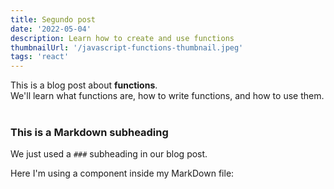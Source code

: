 ```yaml
---
title: Segundo post
date: '2022-05-04'
description: Learn how to create and use functions
thumbnailUrl: '/javascript-functions-thumbnail.jpeg'
tags: 'react'
---
```


<div>
  This is a blog post about <strong>functions</strong>. <br/>
  We'll learn what functions are, how to write functions, and how to use them.
</div>

<br/>

### This is a Markdown subheading
We just used a `###` subheading in our blog post.


<div>Here I'm using a component inside my MarkDown file:</div>